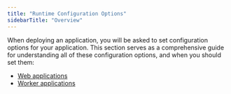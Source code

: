 ```yaml
---
title: "Runtime Configuration Options"
sidebarTitle: "Overview"
---
```


When deploying an application, you will be asked to set configuration options for your application. This section serves as a comprehensive guide for understanding all of these configuration options, and when you should set them:

* [Web applications](/deploying-applications/runtime-configuration-options/web-applications)
* [Worker applications](/deploying-applications/runtime-configuration-options/web-applications)